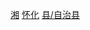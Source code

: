 {{Catnav|頁面分類|...|侗族|中国侗族自治地方|中国侗族自治县}}

{{Catnav|頁面分類|...|中国自治地方|中国民族自治县|中国民族自治县 (按省份)|湖南省民族自治县}}
{{Catnav|頁面分類|...|湖南行政区划|湖南省县级行政区|湖南省县份|湖南省民族自治县}}
{{Catnav|頁面分類|...|湖南市州|湖南地级市|怀化|怀化行政区划|怀化区县市}}
{{catmore|芷江侗族自治县|湖南省芷江侗族自治县}}

[[Category:中国侗族自治县|湘]]
[[Category:湖南省民族自治县|怀化]]
[[Category:怀化区县市|县/自治县]]